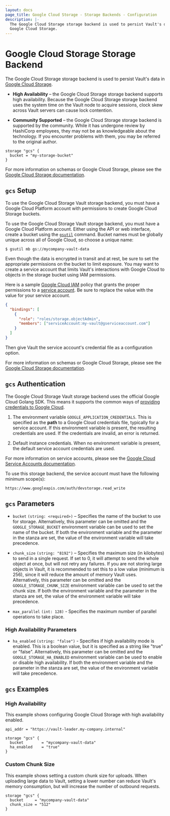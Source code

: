 ```yaml
---
layout: docs
page_title: Google Cloud Storage - Storage Backends - Configuration
description: |-
  The Google Cloud Storage storage backend is used to persist Vault's data in
  Google Cloud Storage.
---
```


# Google Cloud Storage Storage Backend

The Google Cloud Storage storage backend is used to persist Vault's data in
[Google Cloud Storage][gcs-docs].

- **High Availability** – the Google Cloud Storage storage backend supports high
  availability. Because the Google Cloud Storage storage backend uses the system
  time on the Vault node to acquire sessions, clock skew across Vault servers
  can cause lock contention.

- **Community Supported** – the Google Cloud Storage storage backend is
  supported by the community. While it has undergone review by HashiCorp
  employees, they may not be as knowledgeable about the technology. If you
  encounter problems with them, you may be referred to the original author.

```hcl
storage "gcs" {
  bucket = "my-storage-bucket"
}
```

For more information on schemas or Google Cloud Storage, please see the [Google
Cloud Storage documentation][gcs-docs].

## `gcs` Setup

To use the Google Cloud Storage Vault storage backend, you must have a Google
Cloud Platform account with permissions to create Google Cloud Storage buckets.

To use the Google Cloud Storage Vault storage backend, you must have a Google
Cloud Platform account. Either using the API or web interface, create a bucket
using the [`gsutil`][cloud-sdk] command. Bucket names must be globally unique
across all of Google Cloud, so choose a unique name:

```shell-session
$ gsutil mb gs://mycompany-vault-data
```

Even though the data is encrypted in transit and at rest, be sure to set the
appropriate permissions on the bucket to limit exposure. You may want to create
a service account that limits Vault's interactions with Google Cloud to objects
in the storage bucket using IAM permissions.

Here is a sample [Google Cloud IAM][iam] policy that grants the proper
permissions to a [service account][service-accounts]. Be sure to replace the
value with the value for your service account.

```json
{
  "bindings": [
    {
      "role": "roles/storage.objectAdmin",
      "members": ["serviceAccount:my-vault@gserviceaccount.com"]
    }
  ]
}
```

Then give Vault the service account's credential file as a configuration option.

For more information on schemas or Google Cloud Storage, please see the [Google
Cloud Storage documentation][gcs-docs].

## `gcs` Authentication

The Google Cloud Storage Vault storage backend uses the official Google Cloud
Golang SDK. This means it supports the common ways of [providing credentials to
Google Cloud][cloud-creds].

1. The environment variable `GOOGLE_APPLICATION_CREDENTIALS`. This is specified
   as the **path** to a Google Cloud credentials file, typically for a service
   account. If this environment variable is present, the resulting credentials are
   used. If the credentials are invalid, an error is returned.

1. Default instance credentials. When no environment variable is present, the
   default service account credentials are used.

For more information on service accounts, please see the [Google Cloud Service
Accounts documentation][service-accounts].

To use this storage backend, the service account must have the following
minimum scope(s):

```text
https://www.googleapis.com/auth/devstorage.read_write
```

## `gcs` Parameters

- `bucket` `(string: <required>)` – Specifies the name of the bucket to use for
  storage. Alternatively, this parameter can be omitted and the `GOOGLE_STORAGE_BUCKET` 
  environment variable can be used to set the name of the bucket. If both the environment
  variable and the parameter in the stanza are set, the value of the environment variable
  will take precedence.

- `chunk_size` `(string: "8192")` – Specifies the maximum size (in kilobytes) to
  send in a single request. If set to 0, it will attempt to send the whole
  object at once, but will not retry any failures. If you are not storing large
  objects in Vault, it is recommended to set this to a low value (minimum is
  256), since it will reduce the amount of memory Vault uses. Alternatively, this parameter
  can be omitted and the `GOOGLE_STORAGE_CHUNK_SIZE` environment variable can be used to set 
  the chunk size. If both the environment variable and the parameter in the stanza are set, 
  the value of the environment variable will take precedence.

- `max_parallel` `(int: 128)` - Specifies the maximum number of parallel
  operations to take place.

### High Availability Parameters

- `ha_enabled` `(string: "false")` - Specifies if high availability mode is
  enabled. This is a boolean value, but it is specified as a string like "true"
  or "false". Alternatively, this parameter can be omitted and the 
  `GOOGLE_STORAGE_HA_ENABLED` environment variable can be used to 
  enable or disable high availability. If both the environment variable and 
  the parameter in the stanza are set, the value of the environment variable will 
  take precedence.
  
## `gcs` Examples

### High Availability

This example shows configuring Google Cloud Storage with high availability
enabled.

```hcl
api_addr = "https://vault-leader.my-company.internal"

storage "gcs" {
  bucket        = "mycompany-vault-data"
  ha_enabled    = "true"
}
```

### Custom Chunk Size

This example shows setting a custom chunk size for uploads. When uploading large
data to Vault, setting a lower number can reduce Vault's memory consumption, but
will increase the number of outbound requests.

```hcl
storage "gcs" {
  bucket     = "mycompany-vault-data"
  chunk_size = "512"
}
```

[cloud-creds]: https://cloud.google.com/docs/authentication/production#providing_credentials_to_your_application
[cloud-sdk]: https://cloud.google.com/sdk/downloads
[gcs-docs]: https://cloud.google.com/storage/docs/
[iam]: https://cloud.google.com/iam/docs/
[service-accounts]: https://cloud.google.com/compute/docs/access/service-accounts
